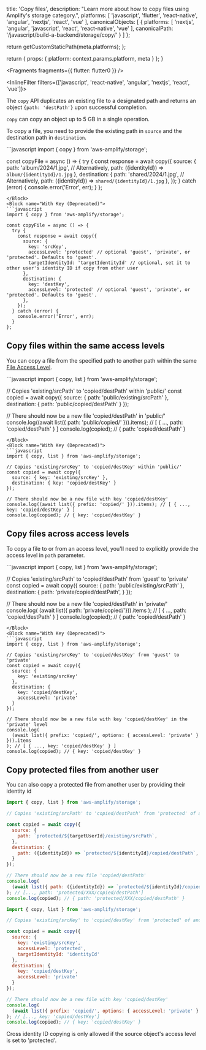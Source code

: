 
  title: 'Copy files',
  description: "Learn more about how to copy files using Amplify's storage category.",
  platforms: [
    'javascript',
    'flutter',
    'react-native',
    'angular',
    'nextjs',
    'react',
    'vue'
  ],
  canonicalObjects: [
    {
      platforms: [
        'nextjs',
        'angular',
        'javascript',
        'react',
        'react-native',
        'vue'
      ],
      canonicalPath: '/javascript/build-a-backend/storage/copy/'
    }
  ]
};

  return getCustomStaticPath(meta.platforms);
};

  return {
    props: {
      platform: context.params.platform,
      meta
    }
  };
}


<Fragments fragments={{ flutter: flutter0 }} />

<InlineFilter filters={['javascript', 'react-native', 'angular', 'nextjs', 'react', 'vue']}>

The `copy` API duplicates an existing file to a designated path and returns an object `{path: 'destPath'}` upon successful completion.

<Callout>

`copy` can copy an object up to 5 GB in a single operation.

</Callout>

To copy a file, you need to provide the existing path in `source` and the destination path in `destination`.

<BlockSwitcher>
<Block name="With Path (Above v6.x.x)">
```javascript
import { copy } from 'aws-amplify/storage';

const copyFile = async () => {
  try {
    const response = await copy({
      source: {
        path: 'album/2024/1.jpg',
        // Alternatively, path: ({identityId}) => `album/{identityId}/1.jpg`
      },
      destination: {
        path: 'shared/2024/1.jpg',
        // Alternatively, path: ({identityId}) => `shared/{identityId}/1.jpg`
      },
    });
  } catch (error) {
    console.error('Error', err);
  }
};
```
</Block>
<Block name="With Key (Deprecated)">
```javascript
import { copy } from 'aws-amplify/storage';

const copyFile = async () => {
  try {
    const response = await copy({
      source: {
        key: 'srcKey',
        accessLevel: 'protected' // optional 'guest', 'private', or 'protected'. Defaults to 'guest'.
        targetIdentityId: 'targetIdentityId' // optional, set it to other user's identity ID if copy from other user
      },
      destination: {
        key: 'destKey',
        accessLevel: 'protected' // optional 'guest', 'private', or 'protected'. Defaults to 'guest'.
      },
    });
  } catch (error) {
    console.error('Error', err);
  }
};
```
</Block>
</BlockSwitcher>

## Copy files within the same access levels

You can copy a file from the specified path to another path within the same [File Access Level](/[platform]/build-a-backend/storage/configure-access/).

<BlockSwitcher>
<Block name="With Path (Above v6.x.x)">
```javascript
import { copy, list } from 'aws-amplify/storage';

// Copies 'existing/srcPath' to 'copied/destPath' within 'public/'
const copied = await copy({
  source: { path: 'public/existing/srcPath' },
  destination: { path: 'public/copied/destPath' }
});

// There should now be a new file 'copied/destPath' in 'public/'
console.log((await list({ path: 'public/copied/' })).items); // [ { ..., path: 'copied/destPath' } ]
console.log(copied); // { path: 'copied/destPath' }
```
</Block>
<Block name="With Key (Deprecated)">
```javascript
import { copy, list } from 'aws-amplify/storage';

// Copies 'existing/srcKey' to 'copied/destKey' within 'public/'
const copied = await copy({
  source: { key: 'existing/srcKey' },
  destination: { key: 'copied/destKey' }
});

// There should now be a new file with key 'copied/destKey'
console.log((await list({ prefix: 'copied/' })).items); // [ { ..., key: 'copied/destKey' } ]
console.log(copied); // { key: 'copied/destKey' }
```
</Block>
</BlockSwitcher>

## Copy files across access levels

To copy a file to or from an access level, you'll need to explicitly provide the access level in `path` parameter.

<BlockSwitcher>
<Block name="With Path (Above v6.x.x)">
```javascript
import { copy, list } from 'aws-amplify/storage';

// Copies 'existing/srcPath' to 'copied/destPath' from 'guest' to 'private'
const copied = await copy({
  source: {
    path: 'public/existing/srcPath'
  },
  destination: {
    path: 'private/copied/destPath',
  }
});

// There should now be a new file 'copied/destPath' in 'private/'
console.log(
  (await list({ path: 'private/copied/'})).items
); // [ { ..., path: 'copied/destPath' } ]
console.log(copied); // { path: 'copied/destPath' }
```
</Block>
<Block name="With Key (Deprecated)">
```javascript
import { copy, list } from 'aws-amplify/storage';

// Copies 'existing/srcKey' to 'copied/destKey' from 'guest' to 'private'
const copied = await copy({
  source: {
    key: 'existing/srcKey'
  },
  destination: {
    key: 'copied/destKey',
    accessLevel: 'private'
  }
});

// There should now be a new file with key 'copied/destKey' in the 'private' level
console.log(
  (await list({ prefix: 'copied/', options: { accessLevel: 'private' } })).items
); // [ { ..., key: 'copied/destKey' } ]
console.log(copied); // { key: 'copied/destKey' }
```
</Block>
</BlockSwitcher>

## Copy protected files from another user

You can also copy a protected file from another user by providing their identity id

<BlockSwitcher>
<Block name="With Path (Above v6.x.x)">

```javascript
import { copy, list } from 'aws-amplify/storage';

// Copies 'existing/srcPath' to 'copied/destPath' from 'protected' of another user to 'protected' of the current authenticated user

const copied = await copy({
  source: {
    path: `protected/${targetUserId}/existing/srcPath`,
  },
  destination: {
    path: ({identityId}) => `protected/${identityId}/copied/destPath`,
  }
});

// There should now be a new file 'copied/destPath'
console.log(
  (await list({ path: ({identityId}) => `protected/${identityId}/copied/`})).items
); // [..., path: 'protected/XXX/copied/destPath']
console.log(copied); // { path: 'protected/XXX/copied/destPath' }
```
</Block>
<Block name="With Key (Deprecated)">

```javascript
import { copy, list } from 'aws-amplify/storage';

// Copies 'existing/srcKey' to 'copied/destKey' from 'protected' of another user to 'private' of the current authenticated user

const copied = await copy({
  source: {
    key: 'existing/srcKey',
    accessLevel: 'protected',
    targetIdentityId: 'identityId'
  },
  destination: {
    key: 'copied/destKey',
    accessLevel: 'private'
  }
});

// There should now be a new file with key 'copied/destKey'
console.log(
  (await list({ prefix: 'copied/', options: { accessLevel: 'private' } })).items
); // [..., key: 'copied/destKey']
console.log(copied); // { key: 'copied/destKey' }
```
</Block>
</BlockSwitcher>

<Callout>
Cross identity ID copying is only allowed if the source object's access level is set to 'protected'.
</Callout>

</InlineFilter>
